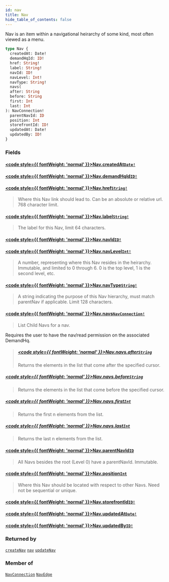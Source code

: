 ```yaml
---
id: nav
title: Nav
hide_table_of_contents: false
---
```








Nav is an item within a navigational heirarchy of some kind, most often viewed as a menu.

```graphql
type Nav {
  createdAt: Date!
  demandHqId: ID!
  href: String!
  label: String!
  navId: ID!
  navLevel: Int!
  navType: String!
  navs(
  after: String
  before: String
  first: Int
  last: Int
): NavConnection!
  parentNavId: ID
  position: Int
  storefrontId: ID!
  updatedAt: Date!
  updatedBy: ID!
}
```


### Fields

#### [<code style={{ fontWeight: 'normal' }}>Nav.<b>createdAt</b></code>](#)<Bullet />[`Date!`](/demand/api/graphql-admin/reference/scalars/date) <Badge class="secondary" text="non-null"/> <Badge class="secondary" text="scalar"/>
> 
> 

#### [<code style={{ fontWeight: 'normal' }}>Nav.<b>demandHqId</b></code>](#)<Bullet />[`ID!`](/demand/api/graphql-admin/reference/scalars/id) <Badge class="secondary" text="non-null"/> <Badge class="secondary" text="scalar"/>
> 
> 

#### [<code style={{ fontWeight: 'normal' }}>Nav.<b>href</b></code>](#)<Bullet />[`String!`](/demand/api/graphql-admin/reference/scalars/string) <Badge class="secondary" text="non-null"/> <Badge class="secondary" text="scalar"/>
> Where this Nav link should lead to. Can be an absolute or relative url. 768 character limit.
> 

#### [<code style={{ fontWeight: 'normal' }}>Nav.<b>label</b></code>](#)<Bullet />[`String!`](/demand/api/graphql-admin/reference/scalars/string) <Badge class="secondary" text="non-null"/> <Badge class="secondary" text="scalar"/>
> The label for this Nav, limit 64 characters.
> 

#### [<code style={{ fontWeight: 'normal' }}>Nav.<b>navId</b></code>](#)<Bullet />[`ID!`](/demand/api/graphql-admin/reference/scalars/id) <Badge class="secondary" text="non-null"/> <Badge class="secondary" text="scalar"/>
> 
> 

#### [<code style={{ fontWeight: 'normal' }}>Nav.<b>navLevel</b></code>](#)<Bullet />[`Int!`](/demand/api/graphql-admin/reference/scalars/int) <Badge class="secondary" text="non-null"/> <Badge class="secondary" text="scalar"/>
> A number, representing where this Nav resides in the heirarchy. Immutable, and
limited to 0 through 6. 0 is the top level, 1 is the second level, etc.
> 

#### [<code style={{ fontWeight: 'normal' }}>Nav.<b>navType</b></code>](#)<Bullet />[`String!`](/demand/api/graphql-admin/reference/scalars/string) <Badge class="secondary" text="non-null"/> <Badge class="secondary" text="scalar"/>
> A string indicating the purpose of this Nav hierarchy, must match parentNav if applicable. Limit 128 characters.
> 

#### [<code style={{ fontWeight: 'normal' }}>Nav.<b>navs</b></code>](#)<Bullet />[`NavConnection!`](/demand/api/graphql-admin/reference/objects/nav-connection) <Badge class="secondary" text="non-null"/> <Badge class="secondary" text="object"/>
> List Child Navs for a nav.

Requires the user to have the nav/read permission on the associated DemandHq.
> ##### [<code style={{ fontWeight: 'normal' }}>Nav.navs.<b>after</b></code>](#)<Bullet />[`String`](/demand/api/graphql-admin/reference/scalars/string) <Badge class="secondary" text="scalar"/>
> Returns the elements in the list that come after the specified cursor.
> 

##### [<code style={{ fontWeight: 'normal' }}>Nav.navs.<b>before</b></code>](#)<Bullet />[`String`](/demand/api/graphql-admin/reference/scalars/string) <Badge class="secondary" text="scalar"/>
> Returns the elements in the list that come before the specified cursor.
> 

##### [<code style={{ fontWeight: 'normal' }}>Nav.navs.<b>first</b></code>](#)<Bullet />[`Int`](/demand/api/graphql-admin/reference/scalars/int) <Badge class="secondary" text="scalar"/>
> Returns the first n elements from the list.
> 

##### [<code style={{ fontWeight: 'normal' }}>Nav.navs.<b>last</b></code>](#)<Bullet />[`Int`](/demand/api/graphql-admin/reference/scalars/int) <Badge class="secondary" text="scalar"/>
> Returns the last n elements from the list.
> 

#### [<code style={{ fontWeight: 'normal' }}>Nav.<b>parentNavId</b></code>](#)<Bullet />[`ID`](/demand/api/graphql-admin/reference/scalars/id) <Badge class="secondary" text="scalar"/>
> All Navs besides the root (Level 0) have a parentNavId. Immutable.
> 

#### [<code style={{ fontWeight: 'normal' }}>Nav.<b>position</b></code>](#)<Bullet />[`Int`](/demand/api/graphql-admin/reference/scalars/int) <Badge class="secondary" text="scalar"/>
> Where this Nav should be located with respect to other Navs. Need not be sequential or unique.
> 

#### [<code style={{ fontWeight: 'normal' }}>Nav.<b>storefrontId</b></code>](#)<Bullet />[`ID!`](/demand/api/graphql-admin/reference/scalars/id) <Badge class="secondary" text="non-null"/> <Badge class="secondary" text="scalar"/>
> 
> 

#### [<code style={{ fontWeight: 'normal' }}>Nav.<b>updatedAt</b></code>](#)<Bullet />[`Date!`](/demand/api/graphql-admin/reference/scalars/date) <Badge class="secondary" text="non-null"/> <Badge class="secondary" text="scalar"/>
> 
> 

#### [<code style={{ fontWeight: 'normal' }}>Nav.<b>updatedBy</b></code>](#)<Bullet />[`ID!`](/demand/api/graphql-admin/reference/scalars/id) <Badge class="secondary" text="non-null"/> <Badge class="secondary" text="scalar"/>
> 
> 



### Returned by

[`createNav`](/demand/api/graphql-admin/reference/mutations/create-nav)  <Badge class="secondary" text="mutation"/><Bullet />[`nav`](/demand/api/graphql-admin/reference/queries/nav)  <Badge class="secondary" text="query"/><Bullet />[`updateNav`](/demand/api/graphql-admin/reference/mutations/update-nav)  <Badge class="secondary" text="mutation"/>

### Member of

[`NavConnection`](/demand/api/graphql-admin/reference/objects/nav-connection)  <Badge class="secondary" text="object"/><Bullet />[`NavEdge`](/demand/api/graphql-admin/reference/objects/nav-edge)  <Badge class="secondary" text="object"/>



